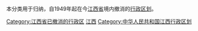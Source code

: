 本分类用于归纳，自1949年起在今[[江西省|江西省]]境内撤消的[[行政区划|行政区划]]。

[[Category:江西省已撤消的行政区|Category:江西省已撤消的行政区]]
[[Category:已撤销的中华人民共和国各省级行政区行政区划单位|江西]]
[[Category:中华人民共和国江西行政区划|Category:中华人民共和国江西行政区划]]